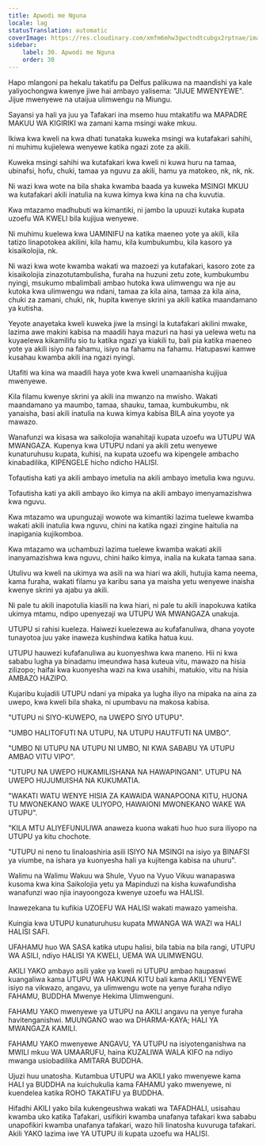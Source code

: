 ```yaml
---
title: Apwodi me Nguna
locale: lag
statusTranslation: automatic
coverImage: https://res.cloudinary.com/xmfm6mhw3gwctndtcubgx2rptnae/image/upload/v1740337243/small_cover_educacion_fundamental_a051170f1c.webp
sidebar:
    label: 30. Apwodi me Nguna
    order: 30
---
```

Hapo mlangoni pa hekalu takatifu pa Delfus palikuwa na maandishi ya kale yaliyochongwa kwenye jiwe hai ambayo yalisema: "JIJUE MWENYEWE". Jijue mwenyewe na utaijua ulimwengu na Miungu.

Sayansi ya hali ya juu ya Tafakari ina msemo huu mtakatifu wa MAPADRE MAKUU WA KIGIRIKI wa zamani kama msingi wake mkuu.

Ikiwa kwa kweli na kwa dhati tunataka kuweka msingi wa kutafakari sahihi, ni muhimu kujielewa wenyewe katika ngazi zote za akili.

Kuweka msingi sahihi wa kutafakari kwa kweli ni kuwa huru na tamaa, ubinafsi, hofu, chuki, tamaa ya nguvu za akili, hamu ya matokeo, nk, nk, nk.

Ni wazi kwa wote na bila shaka kwamba baada ya kuweka MSINGI MKUU wa kutafakari akili inatulia na kuwa kimya kwa kina na cha kuvutia.

Kwa mtazamo madhubuti wa kimantiki, ni jambo la upuuzi kutaka kupata uzoefu WA KWELI bila kujijua wenyewe.

Ni muhimu kuelewa kwa UAMINIFU na katika maeneo yote ya akili, kila tatizo linapotokea akilini, kila hamu, kila kumbukumbu, kila kasoro ya kisaikolojia, nk.

Ni wazi kwa wote kwamba wakati wa mazoezi ya kutafakari, kasoro zote za kisaikolojia zinazotutambulisha, furaha na huzuni zetu zote, kumbukumbu nyingi, msukumo mbalimbali ambao hutoka kwa ulimwengu wa nje au kutoka kwa ulimwengu wa ndani, tamaa za kila aina, tamaa za kila aina, chuki za zamani, chuki, nk, hupita kwenye skrini ya akili katika maandamano ya kutisha.

Yeyote anayetaka kweli kuweka jiwe la msingi la kutafakari akilini mwake, lazima awe makini kabisa na maadili haya mazuri na hasi ya uelewa wetu na kuyaelewa kikamilifu sio tu katika ngazi ya kiakili tu, bali pia katika maeneo yote ya akili isiyo na fahamu, isiyo na fahamu na fahamu. Hatupaswi kamwe kusahau kwamba akili ina ngazi nyingi.

Utafiti wa kina wa maadili haya yote kwa kweli unamaanisha kujijua mwenyewe.

Kila filamu kwenye skrini ya akili ina mwanzo na mwisho. Wakati maandamano ya maumbo, tamaa, shauku, tamaa, kumbukumbu, nk yanaisha, basi akili inatulia na kuwa kimya kabisa BILA aina yoyote ya mawazo.

Wanafunzi wa kisasa wa saikolojia wanahitaji kupata uzoefu wa UTUPU WA MWANGAZA. Kupenya kwa UTUPU ndani ya akili zetu wenyewe kunaturuhusu kupata, kuhisi, na kupata uzoefu wa kipengele ambacho kinabadilika, KIPENGELE hicho ndicho HALISI.

Tofautisha kati ya akili ambayo imetulia na akili ambayo imetulia kwa nguvu.

Tofautisha kati ya akili ambayo iko kimya na akili ambayo imenyamazishwa kwa nguvu.

Kwa mtazamo wa upunguzaji wowote wa kimantiki lazima tuelewe kwamba wakati akili inatulia kwa nguvu, chini na katika ngazi zingine haitulia na inapigania kujikomboa.

Kwa mtazamo wa uchambuzi lazima tuelewe kwamba wakati akili inanyamazishwa kwa nguvu, chini haiko kimya, inalia na kukata tamaa sana.

Utulivu wa kweli na ukimya wa asili na wa hiari wa akili, hutujia kama neema, kama furaha, wakati filamu ya karibu sana ya maisha yetu wenyewe inaisha kwenye skrini ya ajabu ya akili.

Ni pale tu akili inapotulia kiasili na kwa hiari, ni pale tu akili inapokuwa katika ukimya mtamu, ndipo upenyezaji wa UTUPU WA MWANGAZA unakuja.

UTUPU si rahisi kueleza. Haiwezi kuelezewa au kufafanuliwa, dhana yoyote tunayotoa juu yake inaweza kushindwa katika hatua kuu.

UTUPU hauwezi kufafanuliwa au kuonyeshwa kwa maneno. Hii ni kwa sababu lugha ya binadamu imeundwa hasa kuteua vitu, mawazo na hisia zilizopo; haifai kwa kuonyesha wazi na kwa usahihi, matukio, vitu na hisia AMBAZO HAZIPO.

Kujaribu kujadili UTUPU ndani ya mipaka ya lugha iliyo na mipaka na aina za uwepo, kwa kweli bila shaka, ni upumbavu na makosa kabisa.

"UTUPU ni SIYO-KUWEPO, na UWEPO SIYO UTUPU".

"UMBO HALITOFUTI NA UTUPU, NA UTUPU HAUTFUTI NA UMBO".

"UMBO NI UTUPU NA UTUPU NI UMBO, NI KWA SABABU YA UTUPU AMBAO VITU VIPO".

"UTUPU NA UWEPO HUKAMILISHANA NA HAWAPINGANI". UTUPU NA UWEPO HUJUMUISHA NA KUKUMATIA.

"WAKATI WATU WENYE HISIA ZA KAWAIDA WANAPOONA KITU, HUONA TU MWONEKANO WAKE ULIYOPO, HAWAIONI MWONEKANO WAKE WA UTUPU".

"KILA MTU ALIYEFUNULIWA anaweza kuona wakati huo huo sura iliyopo na UTUPU ya kitu chochote.

"UTUPU ni neno tu linaloashiria asili ISIYO NA MSINGI na isiyo ya BINAFSI ya viumbe, na ishara ya kuonyesha hali ya kujitenga kabisa na uhuru".

Walimu na Walimu Wakuu wa Shule, Vyuo na Vyuo Vikuu wanapaswa kusoma kwa kina Saikolojia yetu ya Mapinduzi na kisha kuwafundisha wanafunzi wao njia inayoongoza kwenye uzoefu wa HALISI.

Inawezekana tu kufikia UZOEFU WA HALISI wakati mawazo yameisha.

Kuingia kwa UTUPU kunaturuhusu kupata MWANGA WA WAZI wa HALI HALISI SAFI.

UFAHAMU huo WA SASA katika utupu halisi, bila tabia na bila rangi, UTUPU WA ASILI, ndiyo HALISI YA KWELI, UEMA WA ULIMWENGU.

AKILI YAKO ambayo asili yake ya kweli ni UTUPU ambao haupaswi kuangaliwa kama UTUPU WA HAKUNA KITU bali kama AKILI YENYEWE isiyo na vikwazo, angavu, ya ulimwengu wote na yenye furaha ndiyo FAHAMU, BUDDHA Mwenye Hekima Ulimwenguni.

FAHAMU YAKO mwenyewe ya UTUPU na AKILI angavu na yenye furaha havitenganishwi. MUUNGANO wao wa DHARMA-KAYA; HALI YA MWANGAZA KAMILI.

FAHAMU YAKO mwenyewe ANGAVU, YA UTUPU na isiyotenganishwa na MWILI mkuu WA UMAARUFU, haina KUZALIWA WALA KIFO na ndiyo mwanga usiobadilika AMITARA BUDDHA.

Ujuzi huu unatosha. Kutambua UTUPU wa AKILI yako mwenyewe kama HALI ya BUDDHA na kuichukulia kama FAHAMU yako mwenyewe, ni kuendelea katika ROHO TAKATIFU ya BUDDHA.

Hifadhi AKILI yako bila kukengeushwa wakati wa TAFADHALI, usisahau kwamba uko katika Tafakari, usifikiri kwamba unafanya tafakari kwa sababu unapofikiri kwamba unafanya tafakari, wazo hili linatosha kuvuruga tafakari. Akili YAKO lazima iwe YA UTUPU ili kupata uzoefu wa HALISI.

